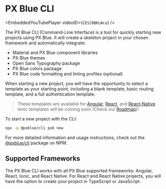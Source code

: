 
<!-- KEYWORDS: cli command line interface new project start -->

# PX Blue CLI

<EmbeddedYouTubePlayer videoID={`CESJ9BKLWco`} />

The PX Blue CLI (Command-Line Interface) is a tool for quickly starting new projects using PX Blue. It will create a skeleton project in your chosen framework and automatically integrate:

-   Material and PX Blue component libraries
-   PX Blue themes
-   Open Sans Typography package
-   PX Blue colors package
-   PX Blue code formatting and linting profiles (optional)

When starting a new project, you will have the opportunity to select a template as your starting point, including a blank template, basic routing template, and a full authentication template.

> These templates are available for [Angular](https://github.com/pxblue/angular-cli-templates/blob/dev/README.md#angular-cli-templates), [React](https://github.com/pxblue/react-cli-templates/blob/dev/README.md#react-cli-templates), and [React-Native](https://github.com/pxblue/react-native-cli-templates/blob/dev/README.md#react-native-cli-templates). Ionic templates will be coming soon (Check our [Roadmap](/roadmap))!

To start a new project with the CLI:

```sh
npx -p @pxblue/cli pxb new
```

For more detailed information and usage instructions, check out the [@pxblue/cli](https://www.npmjs.com/package/@pxblue/cli) package on NPM.

## Supported Frameworks

The PX Blue CLI works with all PX Blue supported frameworks: Angular, React, Ionic, and React Native. For React and React Native projects, you will have the option to create your project in TypeScript or JavaScript.
